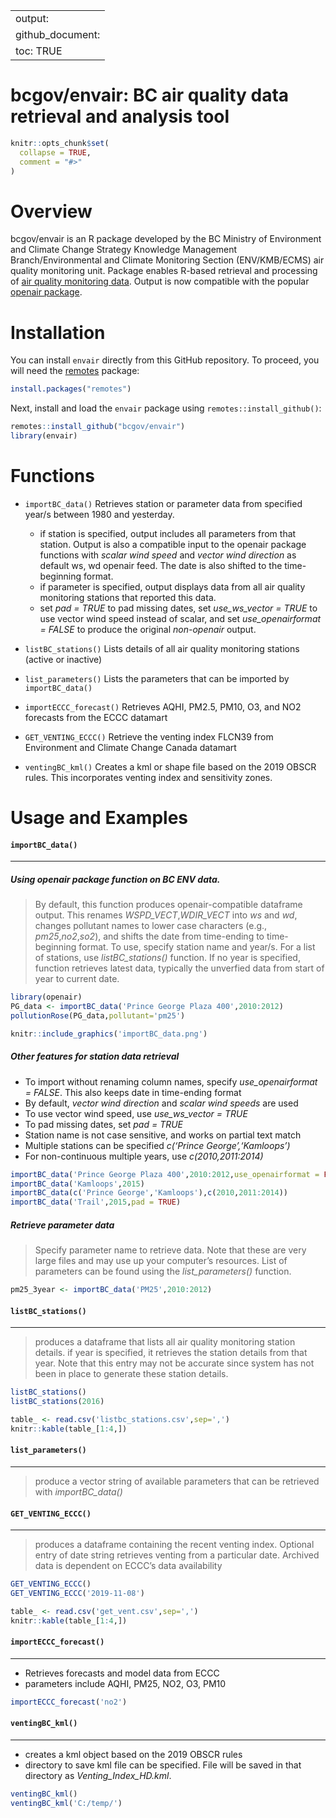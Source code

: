 
---
output: 
  github_document: 
    toc: TRUE
---


<!-- Edit the README.Rmd only!!! The README.md is generated automatically from README.Rmd. -->

bcgov/envair: BC air quality data retrieval and analysis tool
==========================================================================


```r
knitr::opts_chunk$set(
  collapse = TRUE,
  comment = "#>"
)
```

# Overview

bcgov/envair is an R package developed by the BC Ministry of Environment and Climate Change Strategy  Knowledge Management Branch/Environmental and Climate Monitoring Section (ENV/KMB/ECMS) air quality monitoring unit. Package enables R-based retrieval and processing of [air quality monitoring data](https://envistaweb.env.gov.bc.ca/). Output is now compatible with the popular [openair package](https://cran.r-project.org/web/packages/openair/openair.pdf).

# Installation 

You can install `envair` directly from this GitHub repository. To proceed, you will need the [remotes](https://cran.r-project.org/package=remotes) package:

```r
install.packages("remotes")
```

Next, install and load the `envair` package using `remotes::install_github()`:

```r
remotes::install_github("bcgov/envair")
library(envair)
```

# Functions

* `importBC_data()` Retrieves station or parameter data from specified year/s between 1980 and yesterday.

    + if station is specified, output includes all parameters from that station. Output is also a compatible input to the openair package functions with _scalar wind speed_ and _vector wind direction_ as default ws, wd openair feed. The date is also shifted to the time-beginning format.
    + if parameter is specified, output displays data from all air quality monitoring stations that reported this data.
    + set _pad = TRUE_ to pad missing dates, set _use_ws_vector = TRUE_ to use vector wind speed instead of scalar, and 
      set _use_openairformat = FALSE_ to produce  the original *non-openair* output. 
    

* `listBC_stations()` Lists details of all air quality monitoring stations (active or inactive)

* `list_parameters()` Lists the parameters that can be imported by `importBC_data()`

* `importECCC_forecast()` Retrieves AQHI, PM2.5, PM10, O3, and NO2 forecasts from the ECCC datamart

* `GET_VENTING_ECCC()` Retrieve the venting index FLCN39 from Environment and Climate Change Canada datamart

* `ventingBC_kml()` Creates a kml or shape file based on the 2019 OBSCR rules. This incorporates venting index and sensitivity zones.



# Usage and Examples


#### `importBC_data()`

****************

##### Using *openair* package function on BC ENV data. 
>By default, this function produces openair-compatible dataframe output. This renames *WSPD_VECT*,*WDIR_VECT* into *ws* and *wd*, changes pollutant names to lower case characters (e.g., *pm25*,*no2*,*so2*), and shifts the date from time-ending to time-beginning format. 
>To use, specify station name and year/s. 
>For a list of stations, use *listBC_stations()* function. 
>If no year is specified, function retrieves latest data, typically the unverfied data from start of year to current date.

```r
library(openair)
PG_data <- importBC_data('Prince George Plaza 400',2010:2012)
pollutionRose(PG_data,pollutant='pm25')
```

```r
knitr::include_graphics('importBC_data.png')
```

##### Other features for station data retrieval
* To import without renaming column names, specify *use_openairformat = FALSE*. This also keeps date in time-ending format
* By default, _vector wind direction_ and _scalar wind speeds_ are used
* To use vector wind speed, use _use_ws_vector = TRUE_
* To pad missing dates, set _pad = TRUE_
* Station name is not case sensitive, and works on partial text match
* Multiple stations can be specified _c('Prince George','Kamloops')_
* For non-continuous multiple years, use _c(2010,2011:2014)_

```r
importBC_data('Prince George Plaza 400',2010:2012,use_openairformat = FALSE)
importBC_data('Kamloops',2015)
importBC_data(c('Prince George','Kamloops'),c(2010,2011:2014))
importBC_data('Trail',2015,pad = TRUE)              
```

##### Retrieve parameter data
>Specify parameter name to retrieve data. Note that these are very large files and may use up your computer's resources. List of parameters can be found using the *list_parameters()* function. 

```r
pm25_3year <- importBC_data('PM25',2010:2012)
```

#### `listBC_stations()`

****************

>produces a dataframe that lists all air quality monitoring station details. 
>if year is specified, it retrieves the station details from that year. Note that this entry may not be accurate since system has not been in place to generate these station details.

```r
listBC_stations()
listBC_stations(2016)
```



```r
table_ <- read.csv('listbc_stations.csv',sep=',')
knitr::kable(table_[1:4,])
```

#### `list_parameters()`

****************

>produce a vector string of available parameters that can be retrieved with *importBC_data()*

#### `GET_VENTING_ECCC()`

***************

>produces a dataframe containing the recent venting index. 
>Optional entry of date string retrieves venting from a particular date.
>Archived data is dependent on ECCC's data availability

```r
GET_VENTING_ECCC()
GET_VENTING_ECCC('2019-11-08')
```

```r
table_ <- read.csv('get_vent.csv',sep=',')
knitr::kable(table_[1:4,])
```

#### `importECCC_forecast()`

******************

* Retrieves forecasts and model data from ECCC
* parameters include AQHI, PM25, NO2, O3, PM10

```r
importECCC_forecast('no2')
```

#### `ventingBC_kml()`

******************

* creates a kml object based on the 2019 OBSCR rules
* directory to save kml file can be specified. File will be saved in that directory as _Venting_Index_HD.kml_.


```r
ventingBC_kml()
ventingBC_kml('C:/temp/')
```
